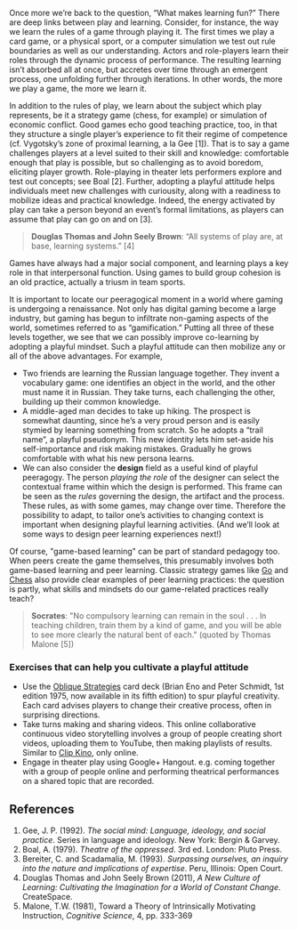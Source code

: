 Once more we’re back to the question, “What makes learning fun?” There are deep links between play and learning. Consider, for instance, the way we learn the rules of a game through playing it. The first times we play a card game, or a physical sport, or a computer simulation we test out rule boundaries as well as our understanding. Actors and role-players learn their roles through the dynamic process of performance. The resulting learning isn’t absorbed all at once, but accretes over time through an emergent process, one unfolding further through iterations. In other words, the more we play a game, the more we learn it.



In addition to the rules of play, we learn about the subject which play represents, be it a strategy game (chess, for example) or simulation of economic conflict. Good games echo good teaching practice, too, in that they structure a single player’s experience to fit their regime of competence (cf. Vygotsky’s zone of proximal learning, a la Gee [1]). That is to say a game challenges players at a level suited to their skill and knowledge: comfortable enough that play is possible, but so challenging as to avoid boredom, eliciting player growth. Role-playing in theater lets performers explore and test out concepts; see Boal [2]. Further, adopting a playful attitude helps individuals meet new challenges with curiousity, along with a readiness to mobilize ideas and practical knowledge. Indeed, the energy activated by play can take a person beyond an event’s formal limitations, as players can assume that play can go on and on [3].

<blockquote>'''Douglas Thomas and John Seely Brown''': “All systems of play are, at base, learning systems.” [4]
</blockquote>
Games have always had a major social component, and learning plays a key role in that interpersonal function. Using games to build group cohesion is an old practice, actually a triusm in team sports.

It is important to locate our peeragogical moment in a world where gaming is undergoing a renaissance. Not only has digital gaming become a large industry, but gaming has begun to infiltrate non-gaming aspects of the world, sometimes referred to as “gamification.” Putting all three of these levels together, we see that we can possibly improve co-learning by adopting a playful mindset. Such a playful attitude can then mobilize any or all of the above advantages. For example,

* Two friends are learning the Russian language together. They invent a vocabulary game: one identifies an object in the world, and the other must name it in Russian. They take turns, each challenging the other, building up their common knowledge.
* A middle-aged man decides to take up hiking. The prospect is somewhat daunting, since he’s a very proud person and is easily stymied by learning something from scratch. So he adopts a “trail name”, a playful pseudonym. This new identity lets him set-aside his self-importance and risk making mistakes. Gradually he grows comfortable with what his new persona learns.
* We can also consider the '''design''' field as a useful kind of playful peeragogy. The person ''playing the role'' of the designer can select the contextual frame within which the design is performed. This frame can be seen as the ''rules'' governing the design, the artifact and the process. These rules, as with some games, may change over time. Therefore the possibility to adapt, to tailor one’s activities to changing context is important when designing playful learning activities. (And we’ll look at some ways to design peer learning experiences next!)

Of course, &quot;game-based learning&quot; can be part of standard pedagogy too. When peers create the game themselves, this presumably involves both game-based learning and peer learning. Classic strategy games like [http://senseis.xmp.net/?MythOfOrigin Go] and [http://www.amazon.com/Chess-Success-Using-Strengths-Children/dp/0767915682 Chess] also provide clear examples of peer learning practices: the question is partly, what skills and mindsets do our game-related practices really teach?

<blockquote>'''Socrates''': &quot;No compulsory learning can remain in the soul . . . ln teaching children, train them by a kind of game, and you will be able to see more clearly the natural bent of each.&quot; (quoted by Thomas Malone [5])</blockquote>
=== Exercises that can help you cultivate a playful attitude ===

* Use the [http://www.rtqe.net/ObliqueStrategies/ Oblique Strategies] card deck (Brian Eno and Peter Schmidt, 1st edition 1975, now available in its fifth edition) to spur playful creativity. Each card advises players to change their creative process, often in surprising directions.
* Take turns making and sharing videos. This online collaborative continuous video storytelling involves a group of people creating short videos, uploading them to YouTube, then making playlists of results. Similar to [http://clipkino.info/ Clip Kino], only online.
* Engage in theater play using Google+ Hangout. e.g. coming together with a group of people online and performing theatrical performances on a shared topic that are recorded.

== References ==

# Gee, J. P. (1992). ''The social mind: Language, ideology, and social practice''. Series in language and ideology. New York: Bergin &amp; Garvey.
# Boal, A. (1979). ''Theatre of the oppressed''. 3rd ed. London: Pluto Press.
# Bereiter, C. and Scadamalia, M. (1993). ''Surpassing ourselves, an inquiry into the nature and implications of expertise''. Peru, Illinois: Open Court.
# Douglas Thomas and John Seely Brown (2011), ''A New Culture of Learning: Cultivating the Imagination for a World of Constant Change''. CreateSpace.
# Malone, T.W. (1981), Toward a Theory of Intrinsically Motivating Instruction, ''Cognitive Science'', 4, pp. 333-369

